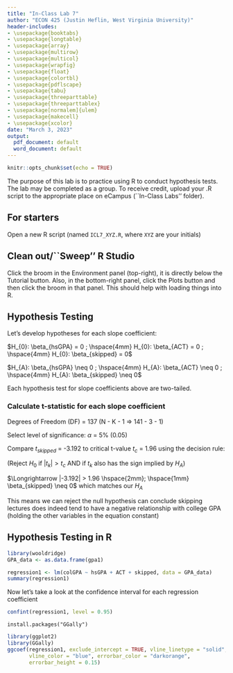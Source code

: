 ```yaml
---
title: "In-Class Lab 7"
author: "ECON 425 (Justin Heflin, West Virginia University)"
header-includes:
- \usepackage{booktabs}
- \usepackage{longtable}
- \usepackage{array}
- \usepackage{multirow}
- \usepackage{multicol}
- \usepackage{wrapfig}
- \usepackage{float}
- \usepackage{colortbl}
- \usepackage{pdflscape}
- \usepackage{tabu}
- \usepackage{threeparttable}
- \usepackage{threeparttablex}
- \usepackage[normalem]{ulem}
- \usepackage{makecell}
- \usepackage{xcolor}
date: "March 3, 2023"
output:
  pdf_document: default
  word_document: default
---
```


```r
knitr::opts_chunk$set(echo = TRUE)
```

The purpose of this lab is to practice using R to conduct hypothesis tests. The lab may be completed as a group. To receive credit, upload your .R script to the appropriate place on eCampus (``In-Class Labs'' folder).

## For starters
Open a new R script (named `ICL7_XYZ.R`, where `XYZ` are your initials)

## Clean out/``Sweep'' R Studio
Click the broom in the Environment panel (top-right), it is directly below the Tutorial button. Also, in the bottom-right panel, click the Plots button and then click the broom in that panel. This should help with loading things into R. 

## Hypothesis Testing

\begin{equation*}
colGPA = \beta_{0} + \beta_{1}hsGPA + \beta_{2}ACT + \beta_{3}skipped + \epsilon
\end{equation*}

\begin{itemize}
\item colGPA: college GPA
\item hsGPA: high school GPA
\item ACT: ACT score
\item skipped: average lectures missed per week 
\end{itemize}

Let's develop hypotheses for each slope coefficient: 


$H_{0}: \beta_{hsGPA} = 0 ; \hspace{4mm} H_{0}: \beta_{ACT} = 0 ; \hspace{4mm} H_{0}: \beta_{skipped} = 0$ 

$H_{A}: \beta_{hsGPA} \neq 0 ; \hspace{4mm} H_{A}: \beta_{ACT} \neq 0 ; \hspace{4mm} H_{A}: \beta_{skipped} \neq 0$

Each hypothesis test for slope coefficients above are two-tailed.

\begin{equation*}
\widehat{colGPA} = 1.39 + \underset{\textcolor{red}{(.094)}}{.412hsGPA} + \underset{\textcolor{red}{(.011)}}{.015ACT} - \underset{\textcolor{red}{(.026)}}{.083skipped}
\end{equation*} \vspace{2cm}


### Calculate t-statistic for each slope coefficient
\begin{multicols}{3}
\begin{equation*}
t_{hsGPA} = \frac{.412}{.094} \rightarrow 4.383
\end{equation*} \break
\begin{equation*}
t_{ACT} = \frac{.015}{.011} \rightarrow 1.364
\end{equation*} \break
\begin{equation*}
t_{skipped} = \frac{-.083}{.026} \rightarrow -3.192
\end{equation*}
\end{multicols}

Degrees of Freedom (DF) = 137 (N - K - 1 $\Longrightarrow$ 141 - 3 - 1) 

Select level of significance: $\alpha$ = 5\% (0.05)
\begin{itemize}
\item Critical t-value based on the DF, chosen level of significance, and two-tail test is about 1.96 from t-table
\end{itemize}

Compare $t_{skipped}$ = -3.192 to critical t-value $t_c$ = 1.96 using the decision rule:

(Reject $H_{0}$ if $|t_k| > t_{c}$ AND if $t_k$ also has the sign implied by $H_{A}$)

$\Longrightarrow |-3.192| > 1.96 \hspace{2mm}; \hspace{1mm} \beta_{skipped} \neq 0$ which matches our $H_{A}$  

This means we can reject the null hypothesis can conclude skipping lectures does indeed tend to have a negative relationship with college GPA (holding the other variables in the equation constant)

## Hypothesis Testing in R  
```r
library(wooldridge)
GPA_data <- as.data.frame(gpa1)
```


```r
regression1 <- lm(colGPA ~ hsGPA + ACT + skipped, data = GPA_data)
summary(regression1)
```

Now let's take a look at the confidence interval for each regression coefficient
```r
confint(regression1, level = 0.95)
```

```{}
install.packages("GGally")
```

```r
library(ggplot2)
library(GGally)
ggcoef(regression1, exclude_intercept = TRUE, vline_linetype = "solid",
       vline_color = "blue", errorbar_color = "darkorange",
       errorbar_height = 0.15)
```
